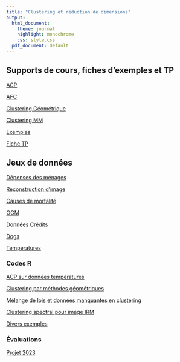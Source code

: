 ```yaml
---
title: "Clustering et réduction de dimensions"
output:
  html_document:
    theme: journal
    highlight: monochrome
    css: style.css
  pdf_document: default
---
```


## Supports de cours, fiches d'exemples et TP

[ACP](http://masedki.github.io/enseignements/pdfs/mspes/ACP.pdf)

[AFC](http://masedki.github.io/enseignements/pdfs/mspes/AFC.pdf)

<!-- [ACM](http://masedki.github.io/enseignements/pdfs/mspes/ACM.pdf) -->

[Clustering Géométrique](http://masedki.github.io/enseignements/pdfs/mspes/clusteringGeo.pdf)


[Clustering MM](http://masedki.github.io/enseignements/pdfs/mspes/clusteringMixture.pdf)

[Exemples](http://masedki.github.io/enseignements/pdfs/mspes/Exemples.pdf)

[Fiche TP](http://masedki.github.io/enseignements/pdfs/mspes/TP.pdf)

## Jeux de données 

[Dépenses des ménages](http://masedki.github.io/enseignements/datasets/mspes/base_conso.csv)

[Reconstruction d'image](http://masedki.github.io/enseignements/datasets/mspes/Lena_soderberg.ppm)

[Causes de mortalité](http://masedki.github.io/enseignements/datasets/mspes/deces.csv)

[OGM](http://masedki.github.io/enseignements/datasets/mspes/ogm.csv)

[Données Crédits](http://masedki.github.io/enseignements/datasets/mspes/credit.csv)

[Dogs](http://masedki.github.io/enseignements/datasets/mspes/dogs.txt)

[Températures](http://masedki.github.io/enseignements/datasets/mspes/temperatures.csv)


### Codes R

[ACP sur données températures](http://masedki.github.io/enseignements/rcode/mspes/Exercice1.R)

[Clustering par méthodes géométriques](http://masedki.github.io/enseignements/rcode/mspes/Exercice4.R)

[Mélange de lois et données manquantes en clustering](http://masedki.github.io/enseignements/rcode/mspes/Exercice8.R)

[Clustering spectral pour image IRM](http://masedki.github.io/enseignements/rcode/mspes/Exercice7.R)

[Divers exemples ](http://masedki.github.io/enseignements/rcode/mspes/Exemples.R)


### Évaluations

[Projet 2023](http://masedki.github.io/enseignements/pdfs/mspes/projet_2023.pdf)